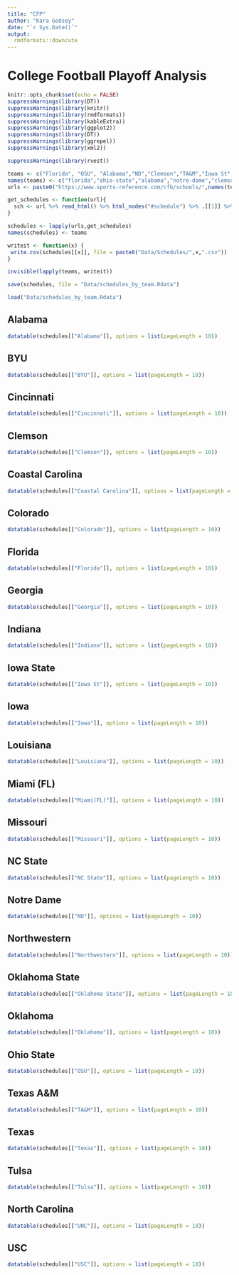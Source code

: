 ```yaml
---
title: "CFP"
author: "Kara Godsey"
date: "`r Sys.Date()`"
output:
  rmdformats::downcute
---
```


# College Football Playoff Analysis {.tabset .tabset-fade}

```r
knitr::opts_chunk$set(echo = FALSE)
suppressWarnings(library(DT))
suppressWarnings(library(knitr))
suppressWarnings(library(rmdformats))
suppressWarnings(library(kableExtra))
suppressWarnings(library(ggplot2))
suppressWarnings(library(DT))
suppressWarnings(library(ggrepel))
suppressWarnings(library(xml2))
```

```r
suppressWarnings(library(rvest))

teams <- c("Florida", "OSU", "Alabama","ND","Clemson","TA&M","Iowa St","Cincy","Georgia","Miami(FL)","Oklahoma","Indiana","Coastal Carolina","Northwestern","USC","Iowa","UNC","BYU","Louisiana","Texas","Colorado","Oklahoma State","NC State","Tulsa","Missouri")
names(teams) <- c("florida","ohio-state","alabama","notre-dame","clemson","texas-am","iowa-state","cincinnati","georgia","miami-fl","oklahoma","indiana","coastal-carolina","northwestern","southern-california","iowa","north-carolina","brigham-young","louisiana-lafayette","texas","colorado","oklahoma-state","north-carolina-state","tulsa","missouri")
urls <- paste0("https://www.sports-reference.com/cfb/schools/",names(teams),"/2020-schedule.html")

get_schedules <- function(url){
  sch <- url %>% read_html() %>% html_nodes("#schedule") %>% .[[1]] %>% html_table
}
```

```r
schedules <- lapply(urls,get_schedules)
names(schedules) <- teams
```

```r
writeit <- function(x) {
 write.csv(schedules[[x]], file = paste0("Data/Schedules/",x,".csv")) 
}
```

```r
invisible(lapply(teams, writeit))
```

```r
save(schedules, file = "Data/schedules_by_team.Rdata")
```

```r
load("Data/schedules_by_team.Rdata")
```

## Alabama

```r
datatable(schedules[["Alabama"]], options = list(pageLength = 10))
```

## BYU

```r
datatable(schedules[["BYU"]], options = list(pageLength = 10))
```

## Cincinnati

```r
datatable(schedules[["Cincinnati"]], options = list(pageLength = 10))
```

## Clemson

```r
datatable(schedules[["Clemson"]], options = list(pageLength = 10))
```

## Coastal Carolina
```r
datatable(schedules[["Coastal Carolina"]], options = list(pageLength = 10))
```

## Colorado

```r
datatable(schedules[["Colorado"]], options = list(pageLength = 10))
```

## Florida

```r
datatable(schedules[["Florida"]], options = list(pageLength = 10))
```

## Georgia
```r
datatable(schedules[["Georgia"]], options = list(pageLength = 10))
```

## Indiana
```r
datatable(schedules[["Indiana"]], options = list(pageLength = 10))
```

## Iowa State
```r
datatable(schedules[["Iowa St"]], options = list(pageLength = 10))
```

## Iowa
```r
datatable(schedules[["Iowa"]], options = list(pageLength = 10))
```

## Louisiana
```r
datatable(schedules[["Louisiana"]], options = list(pageLength = 10))
```

## Miami (FL)
```r
datatable(schedules[["Miami(FL)"]], options = list(pageLength = 10))
```

## Missouri
```r
datatable(schedules[["Missouri"]], options = list(pageLength = 10))
```

## NC State
```r
datatable(schedules[["NC State"]], options = list(pageLength = 10))
```

## Notre Dame
```r
datatable(schedules[["ND"]], options = list(pageLength = 10))
```

## Northwestern
```r
datatable(schedules[["Northwestern"]], options = list(pageLength = 10))
```

## Oklahoma State
```r
datatable(schedules[["Oklahoma State"]], options = list(pageLength = 10))
```

## Oklahoma
```r
datatable(schedules[["Oklahoma"]], options = list(pageLength = 10))
```

## Ohio State

```r
datatable(schedules[["OSU"]], options = list(pageLength = 10))
```

## Texas A&M
```r
datatable(schedules[["TA&M"]], options = list(pageLength = 10))
```

## Texas
```r
datatable(schedules[["Texas"]], options = list(pageLength = 10))
```

## Tulsa
```r
datatable(schedules[["Tulsa"]], options = list(pageLength = 10))
```

## North Carolina
```r
datatable(schedules[["UNC"]], options = list(pageLength = 10))
```

## USC
```r
datatable(schedules[["USC"]], options = list(pageLength = 10))
```